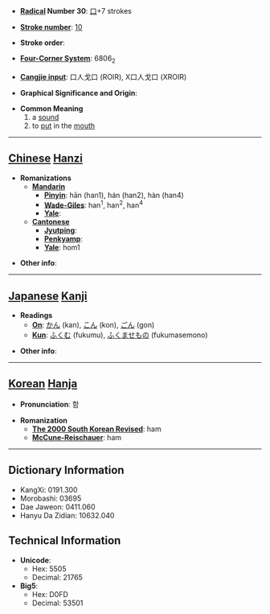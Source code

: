 * '''[[Wiktionary:Chinese radical index| Radical]] Number 30''': [[Wiktionary:Chinese radical index 口|口]]+7 strokes

* '''[[Wiktionary:Chinese total strokes index|Stroke number]]''': [[Wiktionary:Chinese total strokes index 10|10]]

* '''Stroke order''': 

* '''[[Wiktionary:Chinese four corner index|Four-Corner System]]''': 6806<sub>2</sub>

* '''[[Wiktionary:Chinese Cangjie index|Cangjie input]]''': 口人戈口 (ROIR), X口人戈口 (XROIR)

* '''Graphical Significance and Origin''': 

* '''Common Meaning'''
*#a [[sound]]
*# to [[put]] in the [[mouth]]


----

== [[Chinese]] [[Hanzi]] ==

* '''Romanizations'''
** '''[[Mandarin]]'''
*** '''[[Pinyin]]''': hān (han1), hán (han2), hàn (han4)
*** '''[[Wade-Giles]]''': han<sup>1</sup>, han<sup>2</sup>, han<sup>4</sup>
*** '''[[Yale]]''': 
** '''[[Cantonese]]'''
*** '''[[Jyutping]]''':
*** '''[[Penkyamp]]''': 
*** '''[[Yale]]''': hom1

* '''Other info''': 

----

== [[Japanese]] [[Kanji]] ==

* '''Readings'''
** '''[[On]]''': [[かん]] (kan), [[こん]] (kon), [[ごん]] (gon)
** '''[[Kun]]''': [[ふくむ]] (fukumu), [[ふくませもの]] (fukumasemono)

* '''Other info''':  

----

== [[Korean]] [[Hanja]] ==

* '''Pronunciation''': 함

* '''Romanization'''
** '''[[The 2000 South Korean Revised Romanization|The 2000 South Korean Revised]]''': ham
** '''[[McCune-Reischauer]]''': ham

----

== Dictionary Information ==

* KangXi: 0191.300
* Morobashi: 03695
* Dae Jaweon: 0411.060
* Hanyu Da Zidian: 10632.040

== Technical Information ==

* '''Unicode''':
** Hex: 5505
** Decimal: 21765
* '''Big5''':
** Hex: D0FD
** Decimal: 53501